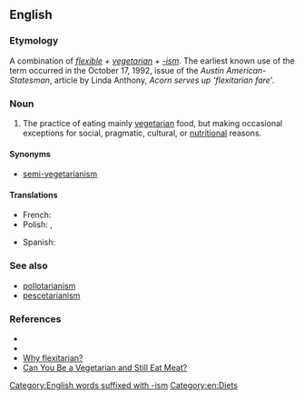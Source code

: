 ==English==

===Etymology===
A combination of ''[[flexible]] + [[vegetarian]] + [[-ism]]''. The earliest known use of the term occurred in the October 17, 1992, issue of the ''Austin American-Statesman'', article by Linda Anthony, ''Acorn serves up 'flexitarian fare'''.

===Noun===
{{en-noun|-}}

# {{lb|en|US}} The practice of eating mainly [[vegetarian]] food, but making occasional exceptions for social, pragmatic, cultural, or [[nutritional]] reasons.

====Synonyms====
* {{sense|vegetarianism with occasional exceptions}} [[semi-vegetarianism]]

====Translations====
{{trans-top|The practice of eating mainly vegetarian with exceptions}}
* French: {{t+|fr|flexitarisme}}
* Polish: {{t|pl|fleksitarianizm}}, {{t|pl|semiwegetarianizm}}
{{trans-mid}}
* Spanish: {{t|es|flexitarianismo}}
{{trans-bottom}}

===See also===
* [[pollotarianism]]
* [[pescetarianism]]

===References===
* {{cite-web|title=Are you a 'flexitarian?'|publisher=The Associated Press|date=2004-03-16|url=http://www.msnbc.msn.com/id/4541605/|accessdate=2007-12-03}}
* {{cite-web|title=2003 Words of the Year|publisher=''[[Appendix:American Dialect Society|American Dialect Society]]''|date=2007-01-13|url=http://www.americandialect.org/index.php/amerdial/2003_words_of_the_yea/|accessdate=2007-12-03}}
* [http://vegetarian.about.com/od/glossary/g/Flexitarian.htm Why flexitarian?]
* [http://www.medicinenet.com/script/main/art.asp?articlekey=52501 Can You Be a Vegetarian and Still Eat Meat?]

[[Category:English words suffixed with -ism]]
[[Category:en:Diets]]